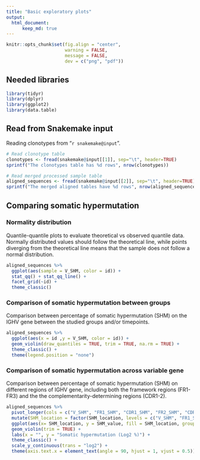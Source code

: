 ```yaml
---
title: "Basic exploratory plots"
output:
  html_document:
      keep_md: true
---
```

```r
knitr::opts_chunk$set(fig.align = "center",
                      warning = FALSE,
                      message = FALSE,
                      dev = c("png", "pdf"))
```

## Needed libraries
```r
library(tidyr)
library(dplyr)
library(ggplot2)
library(data.table)
```

## Read from Snakemake input

Reading clonotypes from "`r snakemake@input`".

```r
# Read clonotype table
clonotypes <- fread(snakemake@input[[1]], sep="\t", header=TRUE)
sprintf("The clonotypes table has %d rows", nrow(clonotypes))

# Read merged processed sample table
aligned_sequences <- fread(snakemake@input[[2]], sep="\t", header=TRUE)
sprintf("The merged aligned tables have %d rows", nrow(aligned_sequences))
```

## Comparing somatic hypermutation

### Normality distribution

Quantile-quantile plots to evaluate theoretical vs observed quantile data. Normally distributed values should follow the theoretical line, while points diverging from the theoretical line means that the sample does not follow a normal distribution.

```r
aligned_sequences %>%
  ggplot(aes(sample = V_SHM, color = id)) +
  stat_qq() + stat_qq_line() +
  facet_grid(~id) +
  theme_classic()
```

### Comparison of somatic hypermutation between groups

Comparison between percentage of somatic hypermutation (SHM) on the IGHV gene between the studied groups and/or timepoints.

```r
aligned_sequences %>%
  ggplot(aes(x = id ,y = V_SHM, color = id)) +
  geom_violin(draw_quantiles = TRUE, trim = TRUE, na.rm = TRUE) +
  theme_classic() +
  theme(legend.position = "none")
```

### Comparison of somatic hypermutation across variable gene

Comparison between percentage of somatic hypermutation (SHM) on different regions of IGHV gene, including both the framework regions (FR1-FR3) and the the complementarity-determining regions (CDR1-2). 

```r
aligned_sequences %>%
  pivot_longer(cols = c("V_SHM", "FR1_SHM", "CDR1_SHM", "FR2_SHM", "CDR2_SHM", "FR3_SHM" ), names_to = "SHM_location", values_to = "SHM_value") %>%
  mutate(SHM_location = factor(SHM_location, levels = c("V_SHM", "FR1_SHM", "CDR1_SHM", "FR2_SHM", "CDR2_SHM", "FR3_SHM"))) %>%
  ggplot(aes(x= SHM_location, y = SHM_value, fill = SHM_location, group = SHM_location)) +
  geom_violin(trim = TRUE) +
  labs(x = "", y = "Somatic hypermutation (Log2 %)") +
  theme_classic() +
  scale_y_continuous(trans = "log2") +
  theme(axis.text.x = element_text(angle = 90, hjust = 1, vjust = 0.5))

```
